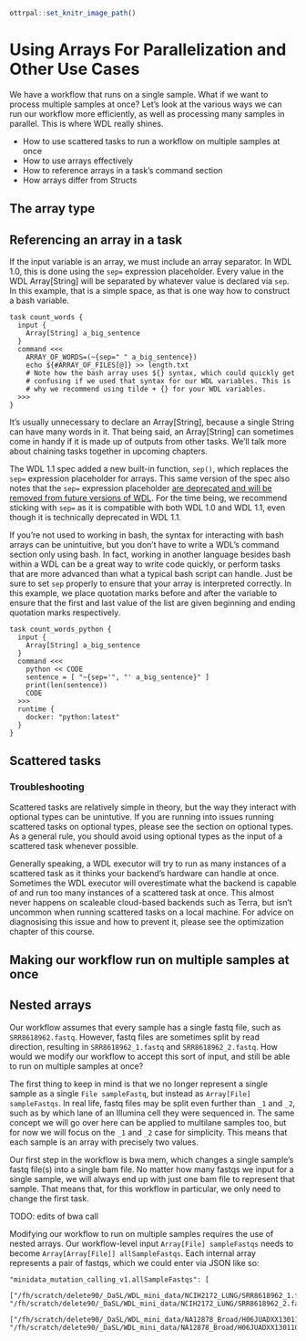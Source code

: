 ```r
ottrpal::set_knitr_image_path()
```

# Using Arrays For Parallelization and Other Use Cases

We have a workflow that runs on a single sample. What if we want to process multiple samples at once? Let's look at the various ways we can run our workflow more efficiently, as well as processing many samples in parallel. This is where WDL really shines.

- How to use scattered tasks to run a workflow on multiple samples at once
- How to use arrays effectively
- How to reference arrays in a task's command section
- How arrays differ from Structs

## The array type





## Referencing an array in a task

If the input variable is an array, we must include an array separator. In WDL 1.0, this is done using the `sep=` expression placeholder. Every value in the WDL Array[String] will be separated by whatever value is declared via `sep`. In this example, that is a simple space, as that is one way how to construct a bash variable.

```
task count_words {
  input {
    Array[String] a_big_sentence
  }
  command <<<
    ARRAY_OF_WORDS=(~{sep=" " a_big_sentence})
    echo ${#ARRAY_OF_FILES[@]} >> length.txt
    # Note how the bash array uses ${} syntax, which could quickly get
    # confusing if we used that syntax for our WDL variables. This is
    # why we recommend using tilde + {} for your WDL variables.
  >>>
}
```
It's usually unnecessary to declare an Array[String], because a single String can have many words in it. That being said, an Array[String] can sometimes come in handy if it is made up of outputs from other tasks. We'll talk more about chaining tasks together in upcoming chapters.

::: {.notice data-latex="warning"}
The WDL 1.1 spec added a new built-in function, `sep()`, which replaces the `sep=` expression placeholder for arrays. This same version of the spec also notes that the `sep=` expression placeholder [are deprecated and will be removed from future versions of WDL](https://github.com/openwdl/wdl/blob/main/versions/1.1/SPEC.md#-expression-placeholder-options). For the time being, we recommend sticking with `sep=` as it is compatible with both WDL 1.0 and WDL 1.1, even though it is technically deprecated in WDL 1.1.
:::

If you're not used to working in bash, the syntax for interacting with bash arrays can be unintuitive, but you don't have to write a WDL's command section only using bash. In fact, working in another language besides bash within a WDL can be a great way to write code quickly, or perform tasks that are more advanced than what a typical bash script can handle. Just be sure to set `sep` properly to ensure that your array is interpreted correctly. In this example, we place quotation marks before and after the variable to ensure that the first and last value of the list are given beginning and ending quotation marks respectively.

```
task count_words_python {
  input {
    Array[String] a_big_sentence
  }
  command <<<
    python << CODE
    sentence = [ "~{sep='", "' a_big_sentence}" ]
    print(len(sentence))
    CODE
  >>>
  runtime {
    docker: "python:latest"
  }
}
```





## Scattered tasks

### Troubleshooting
Scattered tasks are relatively simple in theory, but the way they interact with optional types can be unintutive. If you are running into issues running scattered tasks on optional types, please see the section on optional types. As a general rule, you should avoid using optional types as the input of a scattered task whenever possible.

Generally speaking, a WDL executor will try to run as many instances of a scattered task as it thinks your backend's hardware can handle at once. Sometimes the WDL executor will overestimate what the backend is capable of and run too many instances of a scattered task at once. This almost never happens on scaleable cloud-based backends such as Terra, but isn't uncommon when running scattered tasks on a local machine. For advice on diagnosising this issue and how to prevent it, please see the optimization chapter of this course.

## Making our workflow run on multiple samples at once




## Nested arrays
Our workflow assumes that every sample has a single fastq file, such as `SRR8618962.fastq`. However, fastq files are sometimes split by read direction, resulting in `SRR8618962_1.fastq` and `SRR8618962_2.fastq`. How would we modify our workflow to accept this sort of input, and still be able to run on multiple samples at once?

The first thing to keep in mind is that we no longer represent a single sample as a single `File sampleFastq`, but instead as `Array[File] sampleFastqs`. In real life, fastq files may be split even further than `_1` and `_2`, such as by which lane of an Illumina cell they were sequenced in. The same concept we will go over here can be applied to multilane samples too, but for now we will focus on the `_1` and `_2` case for simplicity. This means that each sample is an array with precisely two values.

Our first step in the workflow is bwa mem, which changes a single sample's fastq file(s) into a single bam file. No matter how many fastqs we input for a single sample, we will always end up with just one bam file to represent that sample. That means that, for this workflow in particular, we only need to change the first task.


TODO: edits of bwa call


Modifying our workflow to run on multiple samples requires the use of nested arrays. Our workflow-level input `Array[File] sampleFastqs` needs to become `Array[Array[File]] allSampleFastqs`. Each internal array represents a pair of fastqs, which we could enter via JSON like so:

```
"minidata_mutation_calling_v1.allSampleFastqs": [
    ["/fh/scratch/delete90/_DaSL/WDL_mini_data/NCIH2172_LUNG/SRR8618962_1.fastq", "/fh/scratch/delete90/_DaSL/WDL_mini_data/NCIH2172_LUNG/SRR8618962_2.fastq"],
    ["/fh/scratch/delete90/_DaSL/WDL_mini_data/NA12878_Broad/H06JUADXX130110.1.ATCACGAT.20k_interleaved_1.fastq", "/fh/scratch/delete90/_DaSL/WDL_mini_data/NA12878_Broad/H06JUADXX130110.1.ATCACGAT.20k_interleaved_2.fastq"]]
```